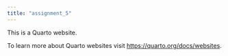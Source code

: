 ```yaml
---
title: "assignment_5"
---
```


This is a Quarto website.

To learn more about Quarto websites visit <https://quarto.org/docs/websites>.
